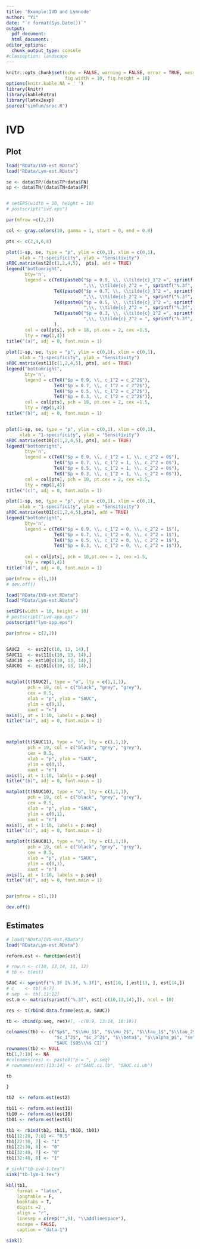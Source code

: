 ```yaml
---
title: 'Example:IVD and Lymnode'
author: "Yi"
date: "`r format(Sys.Date())`"
output:
  pdf_document:
  html_document:
editor_options:
  chunk_output_type: console
#classoption: landscape
---
```


```r
knitr::opts_chunk$set(echo = FALSE, warning = FALSE, error = TRUE, message=FALSE, comment="", 
                      fig.width = 10, fig.height = 10)
options(knitr.kable.NA = ' ')
library(knitr)
library(kableExtra)
library(latex2exp)
source("simfun/sroc.R")
```



# IVD

## Plot

```r
load("RData/IVD-est.RData")
load("RData/Lym-est.RData")

se <- data$TP/(data$TP+data$FN)
sp <- data$TN/(data$TN+data$FP)


# setEPS(width = 10, height = 10)
# postscript("ivd.eps")

par(mfrow =c(2,2))

col <- gray.colors(10, gamma = 1, start = 0, end = 0.8)

pts <- c(2,4,6,8)

plot(1-sp, se, type = "p", ylim = c(0,1), xlim = c(0,1), 
     xlab = "1-specificity", ylab = "Sensitivity")
sROC.matrix(est2[c(1,2,4,5),  pts], add = TRUE)
legend("bottomright", 
       bty='n',
       legend = c(TeX(paste0("$p = 0.9, \\, \\tilde{c}_1^2 =", sprintf("%.3f", est2[6,2]), #round(est2[6,2],3), 
                             ",\\, \\tilde{c}_2^2 = ", sprintf("%.3f", est2[7,2]), "$")), 
                  TeX(paste0("$p = 0.7, \\, \\tilde{c}_1^2 =", sprintf("%.3f", est2[6,4]), 
                             ",\\, \\tilde{c}_2^2 = ", sprintf("%.3f", est2[7,4]), "$")), 
                  TeX(paste0("$p = 0.5, \\, \\tilde{c}_1^2 =", sprintf("%.3f", est2[6,6]), 
                             ",\\, \\tilde{c}_2^2 = ", sprintf("%.3f", est2[7,6]), "$")), 
                  TeX(paste0("$p = 0.3, \\, \\tilde{c}_1^2 =", sprintf("%.3f", est2[6,8]), 
                             ",\\, \\tilde{c}_2^2 = ", sprintf("%.3f", est2[7,8]), "$"))
                  ), 
       col = col[pts], pch = 18, pt.cex = 2, cex =1.5, 
       lty = rep(1,4))
title("(a)", adj = 0, font.main = 1)
            
plot(1-sp, se, type = "p", ylim = c(0,1), xlim = c(0,1), 
     xlab = "1-specificity", ylab = "Sensitivity")
sROC.matrix(est11[c(1,2,4,5), pts], add = TRUE)
legend("bottomright", 
       bty='n',
       legend = c(TeX("$p = 0.9, \\, c_1^2 = c_2^2$"), 
                  TeX("$p = 0.7, \\, c_1^2 = c_2^2$"), 
                  TeX("$p = 0.5, \\, c_1^2 = c_2^2$"), 
                  TeX("$p = 0.3, \\, c_1^2 = c_2^2$")), 
       col = col[pts], pch = 18, pt.cex = 2, cex =1.5, 
       lty = rep(1,4))
title("(b)", adj = 0, font.main = 1)


plot(1-sp, se, type = "p", ylim = c(0,1), xlim = c(0,1), 
     xlab = "1-specificity", ylab = "Sensitivity")
sROC.matrix(est10[c(1,2,4,5), pts], add = TRUE)
legend("bottomright", 
       bty='n',
       legend = c(TeX("$p = 0.9, \\, c_1^2 = 1, \\, c_2^2 = 0$"), 
                  TeX("$p = 0.7, \\, c_1^2 = 1, \\, c_2^2 = 0$"), 
                  TeX("$p = 0.5, \\, c_1^2 = 1, \\, c_2^2 = 0$"), 
                  TeX("$p = 0.3, \\, c_1^2 = 1, \\, c_2^2 = 0$")), 
       col = col[pts], pch = 18, pt.cex = 2, cex =1.5, 
       lty = rep(1,4))
title("(c)", adj = 0, font.main = 1)

plot(1-sp, se, type = "p", ylim = c(0,1), xlim = c(0,1), 
     xlab = "1-specificity", ylab = "Sensitivity")
sROC.matrix(est01[c(1,2,4,5),pts], add = TRUE)
legend("bottomright", 
       bty='n',
       legend = c(TeX("$p = 0.9, \\, c_1^2 = 0, \\, c_2^2 = 1$"), 
                  TeX("$p = 0.7, \\, c_1^2 = 0, \\, c_2^2 = 1$"), 
                  TeX("$p = 0.5, \\, c_1^2 = 0, \\, c_2^2 = 1$"), 
                  TeX("$p = 0.3, \\, c_1^2 = 0, \\, c_2^2 = 1$")), 
       
       col = col[pts], pch = 18,pt.cex = 2, cex =1.5, 
       lty = rep(1,4))
title("(d)", adj = 0, font.main = 1)

par(mfrow = c(1,1))
# dev.off()
```


```r

load("RData/IVD-est.RData")
load("RData/Lym-est.RData")

setEPS(width = 10, height = 10)
# postscript("ivd-app.eps")
postscript("lym-app.eps")

par(mfrow = c(2,2))


SAUC2   <- est2[c(10, 13, 14),]
SAUC11  <- est11[c(10, 13, 14),]
SAUC10  <- est10[c(10, 13, 14),]
SAUC01  <- est01[c(10, 13, 14),]


matplot(t(SAUC2), type = "o", lty = c(1,1,1), 
        pch = 19, col = c("black", "grey", "grey"),
        cex = 0.5,
        xlab = "p", ylab = "SAUC",
        ylim = c(0,1),
        xaxt = "n")
axis(1, at = 1:10, labels = p.seq)
title("(a)", adj = 0, font.main = 1)



matplot(t(SAUC11), type = "o", lty = c(1,1,1), 
        pch = 19, col = c("black", "grey", "grey"),
        cex = 0.5,
        xlab = "p", ylab = "SAUC",
        ylim = c(0,1),
        xaxt = "n")
axis(1, at = 1:10, labels = p.seq)
title("(b)", adj = 0, font.main = 1)

matplot(t(SAUC10), type = "o", lty = c(1,1,1), 
        pch = 19, col = c("black", "grey", "grey"),
        cex = 0.5,
        xlab = "p", ylab = "SAUC",
        ylim = c(0,1),
        xaxt = "n")
axis(1, at = 1:10, labels = p.seq)
title("(c)", adj = 0, font.main = 1)

matplot(t(SAUC01), type = "o", lty = c(1,1,1), 
        pch = 19, col = c("black", "grey", "grey"),
        cex = 0.5,
        xlab = "p", ylab = "SAUC",
        ylim = c(0,1),
        xaxt = "n")
axis(1, at = 1:10, labels = p.seq)
title("(d)", adj = 0, font.main = 1)


par(mfrow = c(1,1))

dev.off()
```

\newpage 

## Estimates

```r

# load("RData/IVD-est.RData")
load("RData/Lym-est.RData")

reform.est <- function(est){

# row.n <- c(10, 13,14, 11, 12)
# tb <- t(est)

SAUC <- sprintf("%.3f [%.3f, %.3f]", est[10, ],est[13, ], est[14,])
# c    <- tb[,6:7]
# sep  <- tb[,11:12]
est.m <- matrix(sprintf("%.3f", est[-c(10,13,14),]), ncol = 10)

res <- t(rbind.data.frame(est.m, SAUC))

tb <- cbind(p.seq, res)#[, -c(8:9, 13:14, 18:19)]

colnames(tb) <- c("$p$", "$\\mu_1$", "$\\mu_2$", "$\\tau_1$","$\\tau_2$","$\\tau_{12}$",
                  "$c_1^2$", "$c_2^2$", "$\\beta$", "$\\alpha_p$", "se", "sp", 
                  "SAUC [$95\\%$ CI]")
rownames(tb) <- NULL
tb[1,7:10] <- NA
#colnames(res) <- paste0("p = ", p.seq)
# rownames(est)[13:14] <- c("SAUC.ci.lb", "SAUC.ci.ub")

tb

}

tb2  <- reform.est(est2)

tb11 <- reform.est(est11)
tb10 <- reform.est(est10)
tb01 <- reform.est(est01)

tb1 <- rbind(tb2, tb11, tb10, tb01)
tb1[12:20, 7:8] <- "0.5"
tb1[22:30, 7] <- "1"
tb1[22:30, 8] <- "0"
tb1[32:40, 7] <- "0"
tb1[32:40, 8] <- "1"

# sink("tb-ivd-1.tex")
sink("tb-lym-1.tex")

kbl(tb1, 
    format = "latex",
    longtable = F, 
    booktabs = T, 
    digits =2 ,
    align = "r",
    linesep = c(rep("",9), "\\addlinespace"),
    escape = FALSE,
    caption = "data-1")

sink()

```



